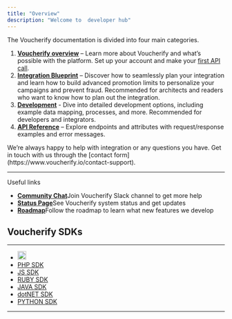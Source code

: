 ```yaml
---
title: "Overview"
description: "Welcome to  developer hub"
---
```


The Voucherify documentation is divided into four main categories.

1. **[Voucherify overview](./welcome-to-voucherify.mdx)** – Learn more about Voucherify and what’s possible with the platform. Set up your account and make your [first API call](/docs/getting-started).
2. **[Integration Blueprint](./integration-overview.mdx)** – Discover how to seamlessly plan your integration and learn how to build advanced promotion limits to personalize your campaigns and prevent fraud. Recommended for architects and readers who want to know how to plan out the integration.
3. **[Development](./welcome.mdx)** - Dive into detailed development options, including example data mapping, processes, and more. Recommended for developers and integrators.
4. **[API Reference](./introduction-1.mdx)** – Explore endpoints and attributes with request/response examples and error messages.

<Callout icon="notebook" color="#2196F3" iconType="regular">
  We’re always happy to help with integration or any questions you have. Get in touch with us through the [contact form](https://www.voucherify.io/contact-support).
</Callout>

***

Useful links

* [**Community Chat**](https://www.voucherify.io/community)Join Voucherify Slack channel to get more help 
* [**Status Page**](https://status.voucherify.io/)See Voucherify system status and get updates
* [**Roadmap**](https://roadmap.voucherify.io/tabs/4-under-development)Follow the roadmap to learn what new features we develop

## Voucherify SDKs

***

* [<img src="../svg/php.svg" alt="PHP SDK" width="20" />](https://github.com/voucherifyio/voucherify-php-sdk)
* [PHP SDK](https://github.com/rspective/voucherify-php-sdk)
* [JS SDK](https://github.com/voucherifyio/voucherify-js-sdk)
* [RUBY SDK](https://github.com/rspective/voucherify-ruby-sdk)
* [JAVA SDK](https://github.com/rspective/voucherify-java-sdk)
* [dotNET SDK](https://github.com/voucherifyio/voucherify-dotNET-sdk)
* [PYTHON SDK](https://github.com/voucherifyio/voucherify-python-sdk)

***
